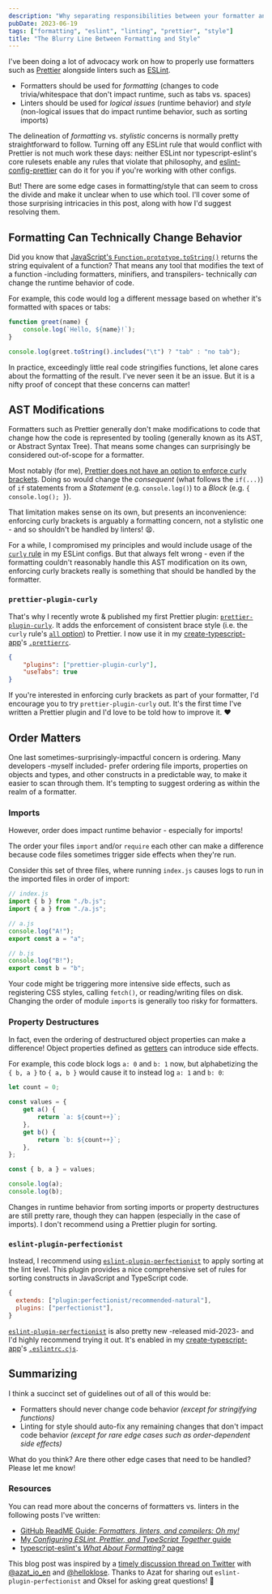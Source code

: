 ```yaml
---
description: "Why separating responsibilities between your formatter and linter isn't always clear-cut."
pubDate: 2023-06-19
tags: ["formatting", "eslint", "linting", "prettier", "style"]
title: "The Blurry Line Between Formatting and Style"
---
```


I've been doing a lot of advocacy work on how to properly use formatters such as [Prettier](https://prettier.io) alongside linters such as [ESLint](https://eslint.org).

- Formatters should be used for _formatting_ (changes to code trivia/whitespace that don't impact runtime, such as tabs vs. spaces)
- Linters should be used for _logical issues_ (runtime behavior) and _style_ (non-logical issues that do impact runtime behavior, such as sorting imports)

The delineation of _formatting_ vs. _stylistic_ concerns is normally pretty straightforward to follow.
Turning off any ESLint rule that would conflict with Prettier is not much work these days: neither ESLint nor typescript-eslint's core rulesets enable any rules that violate that philosophy, and [eslint-config-prettier](https://github.com/prettier/eslint-config-prettier) can do it for you if you're working with other configs.

But!
There are some edge cases in formatting/style that can seem to cross the divide and make it unclear when to use which tool.
I'll cover some of those surprising intricacies in this post, along with how I'd suggest resolving them.

## Formatting Can Technically Change Behavior

Did you know that [JavaScript's `Function.prototype.toString()`](https://developer.mozilla.org/en-US/docs/Web/JavaScript/Reference/Global_Objects/Function/toString) returns the string equivalent of a function?
That means any tool that modifies the text of a function -including formatters, minifiers, and transpilers- technically _can_ change the runtime behavior of code.

For example, this code would log a different message based on whether it's formatted with spaces or tabs:

```js
function greet(name) {
	console.log(`Hello, ${name}!`);
}

console.log(greet.toString().includes("\t") ? "tab" : "no tab");
```

In practice, exceedingly little real code stringifies functions, let alone cares about the formatting of the result.
I've never seen it be an issue.
But it is a nifty proof of concept that these concerns can matter!

## AST Modifications

Formatters such as Prettier generally don't make modifications to code that change how the code is represented by tooling (generally known as its AST, or Abstract Syntax Tree).
That means some changes can surprisingly be considered out-of-scope for a formatter.

Most notably (for me), [Prettier does not have an option to enforce curly brackets](https://github.com/prettier/prettier/issues/4262).
Doing so would change the _consequent_ (what follows the `if(...)`) of `if` statements from a _Statement_ (e.g. `console.log()`) to a _Block_ (e.g. `{ console.log(); }`).

That limitation makes sense on its own, but presents an inconvenience: enforcing curly brackets is arguably a formatting concern, not a stylistic one - and so shouldn't be handled by linters!
😫.

For a while, I compromised my principles and would include usage of the [`curly` rule](https://eslint.org/docs/latest/rules/curly) in my ESLint configs.
But that always felt wrong - even if the formatting couldn't reasonably handle this AST modification on its own, enforcing curly brackets really is something that should be handled by the formatter.

### `prettier-plugin-curly`

That's why I recently wrote & published my first Prettier plugin: [`prettier-plugin-curly`](https://github.com/JoshuaKGoldberg/prettier-plugin-curly).
It adds the enforcement of consistent brace style (i.e. the `curly` rule's [`all` option](https://github.com/JoshuaKGoldberg/prettier-plugin-curly#:~:text=the%20equivalent%20of-,curly%27s%20all%20option,-at%20the%20Prettier)) to Prettier.
I now use it in my [create-typescript-app](https://github.com/JoshuaKGoldberg/create-typescript-app)'s [`.prettierrc`](https://github.com/JoshuaKGoldberg/create-typescript-app/blob/ff623074af4811c69ceeb8ed277ef7f0fdb14ea2/.prettierrc).

```json
{
	"plugins": ["prettier-plugin-curly"],
	"useTabs": true
}
```

If you're interested in enforcing curly brackets as part of your formatter, I'd encourage you to try `prettier-plugin-curly` out.
It's the first time I've written a Prettier plugin and I'd love to be told how to improve it. ❤️

## Order Matters

One last sometimes-surprisingly-impactful concern is ordering.
Many developers -myself included- prefer ordering file imports, properties on objects and types, and other constructs in a predictable way, to make it easier to scan through them.
It's tempting to suggest ordering as within the realm of a formatter.

### Imports

However, order does impact runtime behavior - especially for imports!

The order your files `import` and/or `require` each other can make a difference because code files sometimes trigger side effects when they're run.

Consider this set of three files, where running `index.js` causes logs to run in the imported files in order of import:

```js
// index.js
import { b } from "./b.js";
import { a } from "./a.js";
```

```js
// a.js
console.log("A!");
export const a = "a";
```

```js
// b.js
console.log("B!");
export const b = "b";
```

Your code might be triggering more intensive side effects, such as registering CSS styles, calling `fetch()`, or reading/writing files on disk.
Changing the order of module `import`s is generally too risky for formatters.

### Property Destructures

In fact, even the ordering of destructured object properties can make a difference!
Object properties defined as [getters](https://developer.mozilla.org/en-US/docs/Web/JavaScript/Reference/Functions/get) can introduce side effects.

For example, this code block logs `a: 0` and `b: 1` now, but alphabetizing the `{ b, a }` to `{ a, b }` would cause it to instead log `a: 1` and `b: 0`:

```js
let count = 0;

const values = {
	get a() {
		return `a: ${count++}`;
	},
	get b() {
		return `b: ${count++}`;
	},
};

const { b, a } = values;

console.log(a);
console.log(b);
```

Changes in runtime behavior from sorting imports or property destructures are still pretty rare, though they can happen (especially in the case of imports).
I don't recommend using a Prettier plugin for sorting.

### `eslint-plugin-perfectionist`

Instead, I recommend using [`eslint-plugin-perfectionist`](https://github.com/azat-io/eslint-plugin-perfectionist) to apply sorting at the lint level.
This plugin provides a nice comprehensive set of rules for sorting constructs in JavaScript and TypeScript code.

```js
{
  extends: ["plugin:perfectionist/recommended-natural"],
  plugins: ["perfectionist"],
}
```

[`eslint-plugin-perfectionist`](https://github.com/azat-io/eslint-plugin-perfectionist) is also pretty new -released mid-2023- and I'd highly recommend trying it out.
It's enabled in my [create-typescript-app](https://github.com/JoshuaKGoldberg/create-typescript-app)'s [`.eslintrc.cjs`](https://github.com/JoshuaKGoldberg/create-typescript-app/blob/a6feabdf3cb7aa525167168652a17bd2c3de2330/.eslintrc.cjs#L20).

## Summarizing

I think a succinct set of guidelines out of all of this would be:

- Formatters should never change code behavior _(except for stringifying functions)_
- Linting for style should auto-fix any remaining changes that don't impact code behavior _(except for rare edge cases such as order-dependent side effects)_

What do you think?
Are there other edge cases that need to be handled?
Please let me know!

### Resources

You can read more about the concerns of formatters vs. linters in the following posts I've written:

- [GitHub ReadME Guide: _Formatters, linters, and compilers: Oh my!_](https://github.com/readme/guides/formatters-linters-compilers)
- [My _Configuring ESLint, Prettier, and TypeScript Together_ guide](../configuring-eslint-prettier-and-typescript-together)
- [typescript-eslint's _What About Formatting?_ page](https://typescript-eslint.io/linting/troubleshooting/formatting)

This blog post was inspired by a [timely discussion thread on Twitter](https://twitter.com/JoshuaKGoldberg/status/1667978271269502979) with [@azat_io_en](https://twitter.com/azat_io_en) and [@helloklose](https://twitter.com/helloklose).
Thanks to Azat for sharing out `eslint-plugin-perfectionist` and Oksel for asking great questions! 🙌
